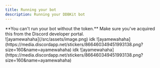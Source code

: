 ```yaml
---
title: Running your bot
description: Running your DDBKit bot
---
```



<Aside type="note">

<span>
<span>**You can't run your bot without the token.** Make sure you've acquired this from the</span>
<LinkButton
  href="https://github.com/DDBKit/DDBKit-Template"
  variant="minimal"
  target="_blank"
  icon="external"
  iconPlacement="end"
  class="inline-external-link"
>
  <span>Discord developer portal.</span>
</LinkButton>
</span>

</Aside>

<Tabs>
  <TabItem label="macOS" icon="apple">
  ![ayamewahaha](/src/assets/image.png)
  </TabItem>
  <TabItem label="Linux" icon="linux">
  idk
  ![ayamewahaha](https://media.discordapp.net/stickers/866460349451993138.png?size=160&name=ayamewahaha)
  </TabItem>
  <TabItem label="Windows" icon="seti:windows">
  idk
  ![ayamewahaha](https://media.discordapp.net/stickers/866460349451993138.png?size=160&name=ayamewahaha)
  </TabItem>
</Tabs>